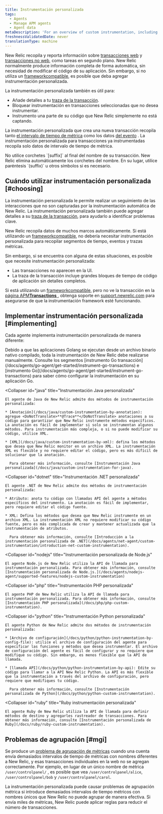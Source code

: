 ```yaml
---
title: Instrumentación personalizada
tags:
  - Agents
  - Manage APM agents
  - Agent data
metaDescription: 'For an overview of custom instrumentation, including examples, best practices, and a quick reference by New Relic agent, start here.'
freshnessValidatedDate: never
translationType: machine
---
```


New Relic recopila y reporta información sobre [transacciones web](/docs/apm/transactions/intro-transactions/transactions-new-relic-apm) y [transacciones no web](/docs/apm/transactions/intro-transactions/monitor-background-processes-other-non-web-transactions), como tareas en segundo plano. New Relic normalmente produce información completa de forma automática, sin necesidad de modificar el código de su aplicación. Sin embargo, si no utiliza un [frameworkcompatible](/docs/agents/manage-apm-agents/installation/compatibility-requirements), es posible que deba agregar instrumentación personalizada.

La instrumentación personalizada también es útil para:

* Añade detalles a tu [traza de la transacción](/docs/apm/transactions/transaction-traces/introduction-transaction-traces#find-view).
* Bloquear instrumentación en transacciones seleccionadas que no desea instrumentar.
* Instrumento una parte de su código que New Relic simplemente no está captando.

La instrumentación personalizada que crea una nueva transacción recopila tanto [el intervalo de tiempo de métrica](/docs/data-analysis/metrics/analyze-your-metrics/data-collection-metric-timeslice-event-data#timeslice-data) como los datos [del evento](/docs/data-analysis/metrics/analyze-your-metrics/data-collection-metric-timeslice-event-data#event-data) . La instrumentación personalizada para transacciones ya instrumentadas recopila solo datos de intervalo de tiempo de métrica.

<Callout variant="important">
  No utilice corchetes `[suffix]` al final del nombre de su transacción. New Relic elimina automáticamente los corchetes del nombre. En su lugar, utilice paréntesis `(suffix)` u otros símbolos si es necesario.
</Callout>

## Cuándo utilizar instrumentación personalizada [#choosing]

La instrumentación personalizada le permite realizar un seguimiento de las interacciones que no son capturadas por la instrumentación automática de New Relic. La instrumentación personalizada también puede agregar detalles a su [traza de la transacción](/docs/traces/transaction-traces), para ayudarlo a identificar problemas clave.

New Relic recopila datos de muchos marcos automáticamente. Si está utilizando un [frameworkcompatible](/docs/agents/manage-apm-agents/installation/compatibility-requirements), no debería necesitar instrumentación personalizada para recopilar segmentos de tiempo, eventos y trazas métricas.

Sin embargo, si se encuentra con alguna de estas situaciones, es posible que necesite instrumentación personalizada:

* Las transacciones no aparecen en la UI.
* La traza de la transacción incluye grandes bloques de tiempo de código de aplicación sin detalles completos.

Si está utilizando un [frameworkcompatible](/docs/agents/manage-apm-agents/installation/compatibility-requirements), pero no ve la transacción en la [página APM<DoNotTranslate>**Transactions**</DoNotTranslate> ](/docs/applications-menu/transactions-dashboard), obtenga soporte en [support.newrelic.com](https://support.newrelic.com) para asegurarse de que la instrumentación framework esté funcionando.

## Implementar instrumentación personalizada [#implementing]

Cada agente implementa instrumentación personalizada de manera diferente:

<CollapserGroup>
  <Collapser
    id="go"
    title="Instrumentación personalizada de Go"
  >
    Debido a que las aplicaciones Golang se ejecutan desde un archivo binario nativo compilado, toda la instrumentación de New Relic debe realizarse manualmente. Consulte los segmentos [instrumento Go transacción](/docs/agents/go-agent/get-started/instrument-go-transactions) e [instrumento Go](/docs/agents/go-agent/get-started/instrument-go-transactions) para saber cómo configurar la instrumentación en su aplicación Go.
  </Collapser>

  <Collapser
    id="java"
    title="Instrumentación Java personalizada"
  >
    El agente de Java de New Relic admite dos métodos de instrumentación personalizada:

    * [Anotación](/docs/java/custom-instrumentation-by-annotation): agregue <DoNotTranslate>**@Trace**</DoNotTranslate> anotaciones a su código para garantizar que New Relic instrumente métodos específicos. La anotación es fácil de implementar si solo se instrumentan algunos métodos. Para instrumentación más compleja, o si no puede modificar su código, utilice XML.

    * [XML](/docs/java/custom-instrumentation-by-xml): defina los métodos que desea que New Relic monitor en un archivo XML. La instrumentación XML es flexible y no requiere editar el código, pero es más difícil de solucionar que la anotación.

      Para obtener más información, consulte [Instrumentación Java personalizada](/docs/java/custom-instrumentation-for-java).
  </Collapser>

  <Collapser
    id="dotnet"
    title="Instrumentación .NET personalizada"
  >
    El agente .NET de New Relic admite dos métodos de instrumentación personalizada:

    * Atributo: anota tu código con llamadas API del agente a métodos específicos del instrumento. La anotación es fácil de implementar, pero requiere editar el código fuente.

    * XML: Defina los métodos que desea que New Relic instrumente en un archivo XML. La instrumentación XML no requiere modificar su código fuente, pero es más complicada de crear y mantener actualizada que la instrumentación de atributos.

      Para obtener más información, consulte [Introducción a la instrumentación personalizada de .NET](/docs/agents/net-agent/custom-instrumentation/introduction-net-custom-instrumentation).
  </Collapser>

  <Collapser
    id="nodejs"
    title="Instrumentación personalizada de Node.js"
  >
    El agente Node.js de New Relic utiliza la API de llamada para instrumentación personalizada. Para obtener más información, consulte [Instrumentación personalizada de Node.js.](/docs/agents/nodejs-agent/supported-features/nodejs-custom-instrumentation)
  </Collapser>

  <Collapser
    id="php"
    title="Instrumentación PHP personalizada"
  >
    El agente PHP de New Relic utiliza la API de llamada para instrumentación personalizada. Para obtener más información, consulte [Instrumentación PHP personalizada](/docs/php/php-custom-instrumentation).
  </Collapser>

  <Collapser
    id="python"
    title="Instrumentación Python personalizada"
  >
    El agente Python de New Relic admite dos métodos de instrumentación personalizada:

    * [Archivo de configuración](/docs/python/python-instrumentation-by-config-file): utilice el archivo de configuración del agente para especificar las funciones y métodos que desea instrumentar. El archivo de configuración del agente es fácil de configurar y no requiere que modifique su código. Sin embargo, es menos flexible que la API de llamada.

    * [llamada API](/docs/python/python-instrumentation-by-api): Edite su código para llamar a la API New Relic Python. La API es más flexible que la instrumentación a través del archivo de configuración, pero requiere que modifiques tu código.

      Para obtener más información, consulte [Instrumentación personalizada de Python](/docs/python/python-custom-instrumentation).
  </Collapser>

  <Collapser
    id="ruby"
    title="Ruby instrumentación personalizada"
  >
    El agente Ruby de New Relic utiliza la API de llamada para definir métodos de destino y agregarles rastreador de transacciones. Para obtener más información, consulte [Instrumentación personalizada de Ruby](/docs/ruby/ruby-custom-instrumentation).
  </Collapser>
</CollapserGroup>

## Problemas de agrupación [#mgi]

Se produce un [problema de agrupación de métricas](/docs/agents/manage-apm-agents/troubleshooting/metric-grouping-issues) cuando una cuenta envía demasiados intervalos de tiempo de métricas con nombres diferentes a New Relic, y esas transacciones individuales en la web no se agregan correctamente. Por ejemplo, en lugar de un único nombre de métrica `/user/controlpanel/` , es posible que vea `/user/controlpanel/alice`, `/user/controlpanel/bob` y `/user/controlpanel/carol`.

La instrumentación personalizada puede causar problemas de agrupación métrica si introduce demasiados intervalos de tiempo métricos con nombres únicos que New Relic no puede agrupar de manera efectiva. Si envía miles de métricas, New Relic puede aplicar reglas para reducir el número de transacciones.